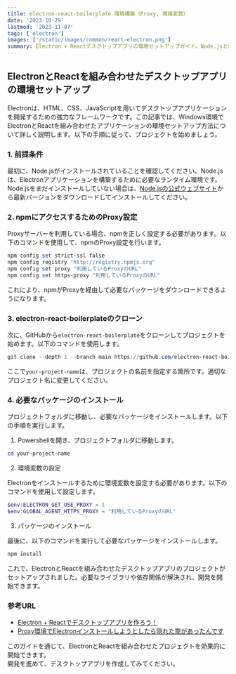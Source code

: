 ```yaml
---
title: electron-react-boilerplate 環境構築（Proxy, 環境変数）
date: '2023-10-29'
lastmod: '2023-11-07'
tags: ['electron']
images: ['/static/images/common/react-electron.png']
summary: Electron + Reactデスクトップアプリの環境セットアップガイド。Node.jsとProxy設定、boilerplateプロジェクトのクローン、依存関係のインストール方法を提供。
---
```


## ElectronとReactを組み合わせたデスクトップアプリの環境セットアップ

Electronは、HTML、CSS、JavaScriptを用いてデスクトップアプリケーションを開発するための強力なフレームワークです。この記事では、Windows環境でElectronとReactを組み合わせたアプリケーションの環境セットアップ方法について詳しく説明します。以下の手順に従って、プロジェクトを始めましょう。

### 1. 前提条件

最初に、Node.jsがインストールされていることを確認してください。Node.jsは、Electronアプリケーションを構築するために必要なランタイム環境です。Node.jsをまだインストールしていない場合は、[Node.jsの公式ウェブサイト](https://nodejs.org/)から最新バージョンをダウンロードしてインストールしてください。

### 2. npmにアクセスするためのProxy設定

Proxyサーバーを利用している場合、npmを正しく設定する必要があります。以下のコマンドを使用して、npmのProxy設定を行います。

```powershell
npm config set strict-ssl false
npm config registry "http://registry.npmjs.org"
npm config set proxy "利用しているProxyのURL"
npm config set https-proxy "利用しているProxyのURL"
```

これにより、npmがProxyを経由して必要なパッケージをダウンロードできるようになります。

### 3. electron-react-boilerplateのクローン

次に、GitHubから`electron-react-boilerplate`をクローンしてプロジェクトを始めます。以下のコマンドを使用します。

```powershell
git clone --depth 1 --branch main https://github.com/electron-react-boilerplate/electron-react-boilerplate your-project-name
```

ここで`your-project-name`は、プロジェクトの名前を指定する箇所です。適切なプロジェクト名に変更してください。

### 4. 必要なパッケージのインストール

プロジェクトフォルダに移動し、必要なパッケージをインストールします。以下の手順を実行します。

1. Powershellを開き、プロジェクトフォルダに移動します。

```powershell
cd your-project-name
```

2. 環境変数の設定

Electronをインストールするために環境変数を設定する必要があります。以下のコマンドを使用して設定します。

```powershell
$env:ELECTRON_GET_USE_PROXY = 1
$env:GLOBAL_AGENT_HTTPS_PROXY = "利用しているProxyのURL"
```

3. パッケージのインストール

最後に、以下のコマンドを実行して必要なパッケージをインストールします。

```powershell
npm install
```

これで、ElectronとReactを組み合わせたデスクトップアプリのプロジェクトがセットアップされました。必要なライブラリや依存関係が解決され、開発を開始できます。

### 参考URL

- [Electron + Reactでデスクトップアプリを作ろう！](https://qiita.com/udayaan/items/2a7c8fd0771d4d995b69)
- [Proxy環境でElectronインストールしようとしたら隠れた罠があったんです](https://qiita.com/LuckyRetriever/items/2f377b1ce34f7d12903c)

このガイドを通じて、ElectronとReactを組み合わせたプロジェクトを効果的に開始できます。  
開発を進めて、デスクトップアプリを作成してみてください。